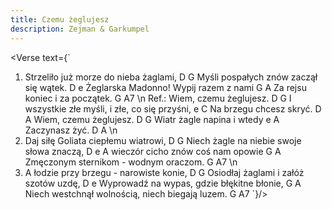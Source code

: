 ```yaml
---
title: Czemu żeglujesz
description: Zejman & Garkumpel
---
```



<Verse text={`
1. Strzeliło już morze do nieba żaglami,  D G
Myśli pospałych znów zaczął się wątek.    D e
Żeglarska Madonno! Wypij razem z nami     G A
Za rejsu koniec i za początek.            G A7
\n
Ref.: Wiem, czemu żeglujesz.                    D G
I wszystkie złe myśli, i złe, co się przyśni,   e C
Na brzegu chcesz skryć.                         D A
Wiem, czemu żeglujesz.                          D G
Wiatr żagle napina i wtedy                      e A
Zaczynasz żyć.                                  D A
\n
2. Daj siłę Goliata ciepłemu wiatrowi, 		D G
Niech żagle na niebie swoje słowa znaczą, 		D e
A wieczór cicho znów coś nam opowie 			G A
Zmęczonym sternikom - wodnym oraczom. 			G A7
\n
3. A łodzie przy brzegu - narowiste konie,	 	D G
Osiodłaj żaglami i załóż szotów uzdę, 			D e
Wyprowadź na wypas, gdzie błękitne błonie, 		G A
Niech westchnął wolnością, niech biegają luzem. 	G A7
`}/>
